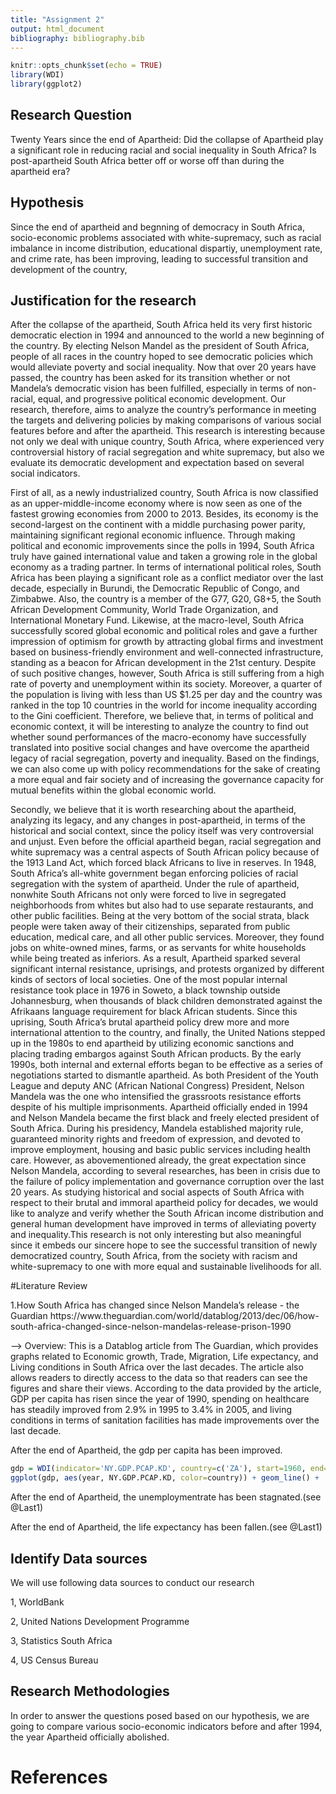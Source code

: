 ```yaml
---
title: "Assignment 2"
output: html_document
bibliography: bibliography.bib
---
```


```r
knitr::opts_chunk$set(echo = TRUE)
library(WDI)
library(ggplot2)

```
## Research Question
Twenty Years since the end of Apartheid: Did the collapse of Apartheid play a significant role in reducing racial and social inequality in South Africa? Is post-apartheid South Africa better off or worse off than during the apartheid era? 

## Hypothesis
Since the end of apartheid and begnning of democracy in South Africa, socio-economic problems associated with white-supremacy, such as racial imbalance in income distribution, educational dispartiy, unemployment rate, and crime rate, has been improving, leading to successful transition and development of the country,   

## Justification for the research 

  After the collapse of the apartheid, South Africa held its very first historic democratic election in 1994 and announced to the world a new beginning of the country. By electing Nelson Mandel as the president of South Africa, people of all races in the country hoped to see democratic policies which would alleviate poverty and social inequality. Now that over 20 years have passed, the country has been asked for its transition whether or not Mandela's democratic vision has been fulfilled, especially in terms of non-racial, equal, and progressive political economic development. Our research, therefore, aims to analyze the country's performance in meeting the targets and delivering policies by making comparisons of various social features before and after the apartheid. 
This research is interesting because not only we deal with unique country, South Africa, where experienced very controversial history of racial segregation and white supremacy, but also we evaluate its democratic development and expectation based on several social indicators.

  First of all, as a newly industrialized country, South Africa is now classified as an upper-middle-income economy where is now seen as one of the fastest growing economies from 2000 to 2013. Besides, its economy is the second-largest on the continent with a middle purchasing power parity, maintaining significant regional economic influence. Through making political and economic improvements since the polls in 1994, South Africa truly have gained international value and taken a growing role in the global economy as a trading partner. In terms of international political roles, South Africa has been playing a significant role as a conflict mediator over the last decade, especially in Burundi, the Democratic Republic of Congo, and Zimbabwe. Also, the country is a member of the G77, G20, G8+5, the South African Development Community, World Trade Organization, and International Monetary Fund. Likewise, at the macro-level, South Africa successfully scored global economic and political roles and gave a further impression of optimism for growth by attracting global firms and investment based on business-friendly environment and well-connected infrastructure, standing as a beacon for African development in the 21st century. Despite of such positive changes, however, South Africa is still suffering from a high rate of poverty and unemployment within its society. Moreover, a quarter of the population is living with less than US $1.25 per day and the country was ranked in the top 10 countries in the world for income inequality according to the Gini coefficient. Therefore, we believe that, in terms of political and economic context, it will be interesting to analyze the country to find out whether sound performances of the macro-economy have successfully translated into positive social changes and have overcome the apartheid legacy of racial segregation, poverty and inequality. Based on the findings, we can also come up with policy recommendations for the sake of creating a more equal and fair society and of increasing the governance capacity for mutual benefits within the global economic world.   
  
  Secondly, we believe that it is worth researching about the apartheid, analyzing its legacy, and any changes in post-apartheid, in terms of the historical and social context, since the policy itself was very controversial and unjust. Even before the official apartheid began, racial segregation and white supremacy was a central aspects of South African policy because of the 1913 Land Act, which forced black Africans to live in reserves. In 1948, South Africa's all-white government began enforcing policies of racial segregation with the system of apartheid. Under the rule of apartheid, nonwhite South Africans not only were forced to live in segregated neighborhoods from whites but also had to use separate restaurants, and other public facilities. Being at the very bottom of the social strata, black people were taken away of their citizenships, separated from public education, medical care, and all other public services. Moreover, they found jobs on white-owned mines, farms, or as servants for white households while being treated as inferiors. As a result, Apartheid sparked several significant internal resistance, uprisings, and protests organized by different kinds of sectors of local societies. One of the most popular internal resistance took place in 1976 in Soweto, a black township outside Johannesburg, when thousands of black children demonstrated against the Afrikaans language requirement for black African students. Since this uprising, South Africa's brutal apartheid policy drew more and more international attention to the country, and finally, the United Nations stepped up in the 1980s to end apartheid by utilizing economic sanctions and placing trading embargos against South African products. By the early 1990s, both internal and external efforts began to be effective as a series of negotiations started to dismantle apartheid. As both President of the Youth League and deputy ANC (African National Congress) President, Nelson Mandela was the one who intensified the grassroots resistance efforts despite of his multiple imprisonments. Apartheid officially ended in 1994 and Nelson Mandela became the first black and freely elected president of South Africa. During his presidency, Mandela established majority rule, guaranteed minority rights and freedom of expression, and devoted to improve employment, housing and basic public services including health care. However, as abovementioned already, the great expectation since Nelson Mandela, according to several researches, has been in crisis due to the failure of policy implementation and governance corruption over the last 20 years. As studying historical and social aspects of South Africa with respect to their brutal and immoral apartheid policy for decades, we would like to analyze and verify whether the South African income distribution and general human development have improved in terms of alleviating poverty and inequality.This research is not only interesting but also meaningful since it embeds our sincere hope to see the successful transition of newly democratized country, South Africa, from the society with racism and white-supremacy to one with more equal and sustainable livelihoods for all.   

#Literature Review 

1.How South Africa has changed since Nelson Mandela's release - the Guardian https://www.theguardian.com/world/datablog/2013/dec/06/how-south-africa-changed-since-nelson-mandelas-release-prison-1990

 --> Overview: This is a Datablog article from The Guardian, which provides graphs related to Economic growth, Trade, Migration, Life expectancy, and Living conditions in South Africa over the last decades. The article also allows readers to directly access to the data so that readers can see the figures and share their views. According to the data provided by the article, GDP per capita has risen since the year of 1990, spending on healthcare has steadily improved from 2.9% in 1995 to 3.4% in 2005, and living conditions in terms of sanitation facilities has made improvements over the last decade. 

After the end of Apartheid, the gdp per capita has been improved.
```r
gdp = WDI(indicator='NY.GDP.PCAP.KD', country=c('ZA'), start=1960, end=2012)
ggplot(gdp, aes(year, NY.GDP.PCAP.KD, color=country)) + geom_line() +  xlab('Year') + ylab('GDP per capita')
```

After the end of Apartheid, the unemploymentrate has been stagnated.(see @Last1)

After the end of Apartheid, the life expectancy has been fallen.(see @Last1)


## Identify Data sources
We will use following data sources to conduct our research

  1, WorldBank

  2, United Nations Development Programme

  3, Statistics South Africa

  4, US Census Bureau


## Research Methodologies
In order to answer the questions posed based on our hypothesis, we are going to compare various socio-economic indicators before and after 1994, the year Apartheid officially abolished.

  
# References
